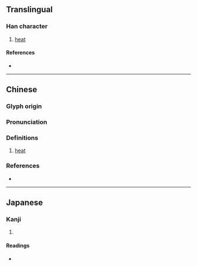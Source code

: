 {{character info/new}}
==Translingual==

===Han character===
{{Han char|rn=86|rad=火|as=06|sn=10|four=97820|canj=FBMR|ids=⿰火同}}

# [[heat]]

====References====
* {{Han ref|kx=0670.100|dkj=19005|dj=1079.060|hdz=32199.110|uh=70D4|ud=28884|bh=D275|bd=53877}}

----

==Chinese==
{{zh-forms}}

===Glyph origin===
{{Han etym}}

===Pronunciation===
{{zh-pron
|m=tóng
|c=tung4
|mc=y
|oc=y
|cat=n
}}

===Definitions===
{{zh-hanzi}}

# [[heat]]

===References===
* {{R:twedu|C06698}}

----

==Japanese==

===Kanji===
{{ja-kanji|grade=|rs=火06}}

# {{defn|lang=ja|sort=火06}}

====Readings====
* {{ja-readings|on=とう,ず|kun=あつい}}